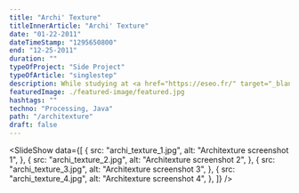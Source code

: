 ```yaml
---
title: "Archi' Texture"
titleInnerArticle: "Archi' Texture"
date: "01-22-2011"
dateTimeStamp: "1295650800"
end: "12-25-2011"
duration: ""
typeOfProject: "Side Project"
typeOfArticle: "singlestep"
description: While studying at <a href="https://eseo.fr/" target="_blank">ESEO</a> I explored and tested several programming languages in my spare time.<br>This is how I discovered <a href="http://en.wikipedia.org/wiki/Processing_(programming_language)" target="_blank">Processing</a>, a Java based program made for creative developers.<br>Convinced by the potential of this software I partnered with a <a href="https://www.linkedin.com/in/thibaudgabillard/" target="_blank">friend</a> and launched Archi’ Texture.<br><br><b>Key outcomes:</b><ul><li>Learnt a new programming language (Java).</li><li>Developed an innovative algorithm that manipulates and animates images to create generative art.</li></ul>
featuredImage: ./featured-image/featured.jpg
hashtags: ""
techno: "Processing, Java"
path: "/architexture"
draft: false
---
```


<SlideShow data={[
        {
            src: "archi_texture_1.jpg",
            alt: "Architexture screenshot 1",
        },
        {
            src: "archi_texture_2.jpg",
            alt: "Architexture screenshot 2",
        },
        {
            src: "archi_texture_3.jpg",
            alt: "Architexture screenshot 3",
        },
        {
            src: "archi_texture_4.jpg",
            alt: "Architexture screenshot 4",
        },
    ]} />
